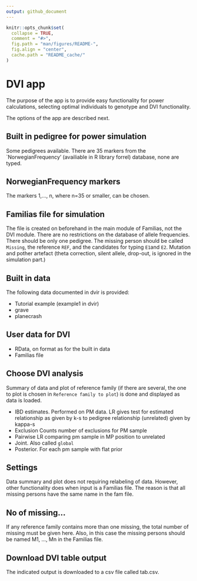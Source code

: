 ```yaml
---
output: github_document
---
```


<!-- README.md is generated from README.Rmd. Please edit that file -->

```r
knitr::opts_chunk$set(
  collapse = TRUE,
  comment = "#>",
  fig.path = "man/figures/README-",
  fig.align = "center",
  cache.path = "README_cache/"
)
```

# DVI app

The purpose of the app is to provide easy functionality for power 
calculations, selecting optimal individuals to genotype
and DVI functionality.

The options of the app are described next.

## Built in pedigree for power simulation

Some pedigrees available. There are 35 markers from the `NorwegianFrequency'
(availiable in R library forrel)
database, none are typed.

## NorwegianFrequency markers

The markers 1,..., n, where n=35 or smaller, can be chosen.

## Familias  file for simulation

The file is created on beforehand in the main module of Familias, not the DVI module. There are no restrictions on the database of allele frequencies.
There should be only one pedigree. The missing person should
be called `Missing`, the reference `REF`, and the candidates for typing `E1`and
`E2`. Mutation and pother artefact (theta correction, silent allele, drop-out, is
ignored in the simulation part.)

## Built in data

The following data documented in dvir is provided:

* Tutorial example (example1 in dvir)
* grave
* planecrash

## User data for DVI

* RData, on format as for the built in data
* Familias file 

## Choose DVI analysis

Summary of data and plot of reference family (if there are several, the one
to plot is chosen in `Reference family to plot`) is done and displayed as data is loaded.

* IBD estimates.  Performed on PM data. LR gives test for estimated relationship as given by k-s to pedigree relationship (unrelated) given by kappa-s
* Exclusion Counts number of exclusions for PM sample
* Pairwise LR comparing pm sample in MP position to unrelated
* Joint. Also called `global`
* Posterior. For each pm sample with flat prior

## Settings 

Data summary and plot does not requiring relabeling of data. However,
other functionality does when input is a Familias file. The reason is that
all missing persons have the same name in the fam file.

## No of missing...

If any reference family contains more than one missing, the total number
of missing must be given here. Also, in this case the missing persons should be named M1, ..., Mn in the Familias file.

## Download DVI table output

The indicated output is downloaded to a csv file called tab.csv.

